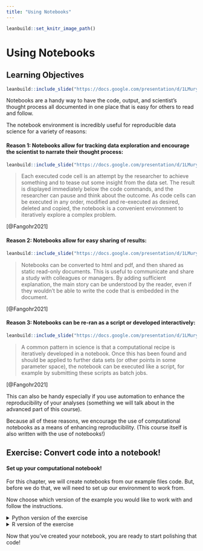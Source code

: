 ```yaml
---
title: "Using Notebooks"
---
```


```r
leanbuild::set_knitr_image_path()
```

# Using Notebooks

## Learning Objectives

```r
leanbuild::include_slide("https://docs.google.com/presentation/d/1LMurysUhCjZb7DVF6KS9QmJ5NBjwWVjRn40MS9f2noE/edit#slide=id.gf8f405fdab_0_4")
```


Notebooks are a handy way to have the code, output, and scientist's thought process all documented in one place that is easy for others to read and follow. 




The notebook environment is incredibly useful for reproducible data science for a variety of reasons: 

#### Reason 1: Notebooks allow for tracking data exploration and encourage the scientist to narrate their thought process: 

```r
leanbuild::include_slide("https://docs.google.com/presentation/d/1LMurysUhCjZb7DVF6KS9QmJ5NBjwWVjRn40MS9f2noE/edit#slide=id.gf8f405fdab_0_186")
```

> Each executed code cell is an attempt by the researcher to achieve something and to tease out some insight from the data set. The result is displayed immediately below the code commands, and the researcher can pause and think about the outcome. As code cells can be executed in any order, modified and re-executed as desired, deleted and copied, the notebook is a convenient environment to iteratively explore a complex problem.

[@Fangohr2021] 


#### Reason 2: Notebooks allow for easy sharing of results: 

```r
leanbuild::include_slide("https://docs.google.com/presentation/d/1LMurysUhCjZb7DVF6KS9QmJ5NBjwWVjRn40MS9f2noE/edit#slide=id.gf8f405fdab_0_186")
```

> Notebooks can be converted to html and pdf, and then shared as static read-only documents. This is useful to communicate and share a study with colleagues or managers. By adding sufficient explanation, the main story can be understood by the reader, even if they wouldn't be able to write the code that is embedded in the document.

[@Fangohr2021] 

#### Reason 3: Notebooks can be re-ran as a script or developed interactively: 

```r
leanbuild::include_slide("https://docs.google.com/presentation/d/1LMurysUhCjZb7DVF6KS9QmJ5NBjwWVjRn40MS9f2noE/edit#slide=id.gf9440130d0_0_0")
```

> A common pattern in science is that a computational recipe is iteratively developed in a notebook. Once this has been found and should be applied to further data sets (or other points in some parameter space), the notebook can be executed like a script, for example by submitting these scripts as batch jobs. 

[@Fangohr2021] 

This can also be handy especially if you use automation to enhance the reproducibility of your analyses (something we will talk about in the advanced part of this course).


Because all of these reasons, we encourage the use of computational notebooks as a means of enhancing reproducibility. (This course itself is also written with the use of notebooks!)

## Exercise: Convert code into a notebook!

#### Set up your computational notebook!

For this chapter, we will create notebooks from our example files code.
But, before we do that, we will need to set up our environment to work from. 

Now choose which version of the example you would like to work with and follow the instructions.  

<details> <summary>Python version of the exercise</summary>

### Set up the example files 

To get the _Python project example files_, [click this link](https://raw.githubusercontent.com/Reproducibility_in_Cancer_Informatics/main/chapter-zips/python-heatmap-chapt-5.zip).

```bash
mkdir -p chapter-zips
wget -O chapter-zips/python-heatmap-chapt-5.zip https://raw.githubusercontent.com/Reproducibility_in_Cancer_Informatics/main/chapter-zips/python-heatmap-chapt-5.zip
```

Now double click your chapter zip file to unzip. For Windows you may have to [follow these instructions](https://support.microsoft.com/en-us/windows/zip-and-unzip-files-f6dde0a7-0fec-8294-e1d3-703ed85e7ebc)).

```bash
unzip -o chapter-zips/python-heatmap-chapt-5.zip -d chapter-zips/
```

Now let's take a look at the files inside these projects.
We can use the [`ls` command](https://careerkarma.com/blog/linux-ls-command/) to list the files in this folder. 

```bash
ls chapter-zips/python-heatmap-chapt-5
```

### The task 


</details>

<details> <summary>R version of the exercise</summary>

### Set up the example files 

To get the _R project examples files_ [click this link](https://raw.githubusercontent.com/Reproducibility_in_Cancer_Informatics/main/chapter-zips/r-heatmap-chapt-5.zip).
Or you can use these commands in command line.

```bash
mkdir -p chapter-zips
wget -O chapter-zips/r-heatmap-chapt-5.zip https://raw.githubusercontent.com/Reproducibility_in_Cancer_Informatics/main/chapter-zips/chapter-zips/r-heatmap-chapt-5.zip
```

Now double click your chapter zip file to unzip. For Windows you may have to [follow these instructions](https://support.microsoft.com/en-us/windows/zip-and-unzip-files-f6dde0a7-0fec-8294-e1d3-703ed85e7ebc)).

```bash
unzip -o chapter-zips/r-heatmap-chapt-5.zip -d chapter-zips/
```

Now let's take a look at the files inside these projects.
We can use the [`ls` command](https://careerkarma.com/blog/linux-ls-command/) to list the files in this folder. 

```bash
ls chapter-zips/r-heatmap-chapt-5
```

### The task 


</details>

Now that you've created your notebook, you are ready to start polishing that code!
